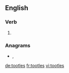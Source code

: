 ==English==

===Verb===
{{head|en|verb form}}

# {{en-third-person singular of|tootle}}

===Anagrams===
* {{l|en|set tool}}, {{l|en|toolset}}

[[de:tootles]]
[[fr:tootles]]
[[vi:tootles]]